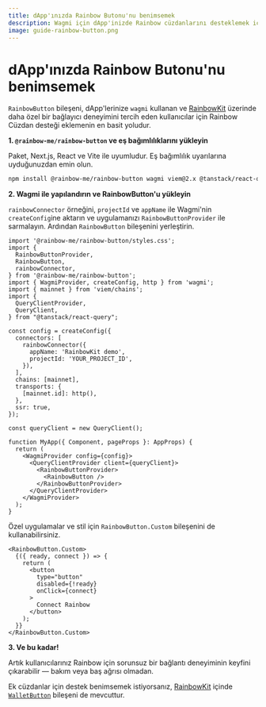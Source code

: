 ```yaml
---
title: dApp'ınızda Rainbow Butonu'nu benimsemek
description: Wagmi için dApp'inizde Rainbow cüzdanlarını desteklemek için tak ve çalıştır kütüphane
image: guide-rainbow-button.png
---
```


# dApp'ınızda Rainbow Butonu'nu benimsemek

`RainbowButton` bileşeni, dApp'lerinize `wagmi` kullanan ve [RainbowKit](https://www.rainbowkit.com/docs/installation) üzerinde daha özel bir bağlayıcı deneyimini tercih eden kullanıcılar için Rainbow Cüzdan desteği eklemenin en basit yoludur.

**1. `@rainbow-me/rainbow-button` ve eş bağımlılıklarını yükleyin**

Paket, Next.js, React ve Vite ile uyumludur. Eş bağımlılık uyarılarına uyduğunuzdan emin olun.

```bash
npm install @rainbow-me/rainbow-button wagmi viem@2.x @tanstack/react-query
```

**2. Wagmi ile yapılandırın ve RainbowButton'u yükleyin**

`rainbowConnector` örneğini, `projectId` ve `appName` ile Wagmi'nin `createConfig`ine aktarın ve uygulamanızı `RainbowButtonProvider` ile sarmalayın. Ardından `RainbowButton` bileşenini yerleştirin.

```tsx
import '@rainbow-me/rainbow-button/styles.css';
import {
  RainbowButtonProvider,
  RainbowButton,
  rainbowConnector,
} from '@rainbow-me/rainbow-button';
import { WagmiProvider, createConfig, http } from 'wagmi';
import { mainnet } from 'viem/chains';
import {
  QueryClientProvider,
  QueryClient,
} from "@tanstack/react-query";

const config = createConfig({
  connectors: [
    rainbowConnector({
      appName: 'RainbowKit demo',
      projectId: 'YOUR_PROJECT_ID',
    }),
  ],
  chains: [mainnet],
  transports: {
    [mainnet.id]: http(),
  },
  ssr: true,
});

const queryClient = new QueryClient();

function MyApp({ Component, pageProps }: AppProps) {
  return (
    <WagmiProvider config={config}>
      <QueryClientProvider client={queryClient}>
        <RainbowButtonProvider>
          <RainbowButton />
        </RainbowButtonProvider>
      </QueryClientProvider>
    </WagmiProvider>
  );
}
```

Özel uygulamalar ve stil için `RainbowButton.Custom` bileşenini de kullanabilirsiniz.

```tsx
<RainbowButton.Custom>
  {({ ready, connect }) => {
    return (
      <button
        type="button"
        disabled={!ready}
        onClick={connect}
      >
        Connect Rainbow
      </button>
    );
  }}
</RainbowButton.Custom>
```

**3. Ve bu kadar!**

Artık kullanıcılarınız Rainbow için sorunsuz bir bağlantı deneyiminin keyfini çıkarabilir — bakım veya baş ağrısı olmadan.

Ek cüzdanlar için destek benimsemek istiyorsanız, [RainbowKit](https://www.rainbowkit.com/docs/installation) içinde [`WalletButton`](https://www.rainbowkit.com/docs/wallet-button) bileşeni de mevcuttur.
